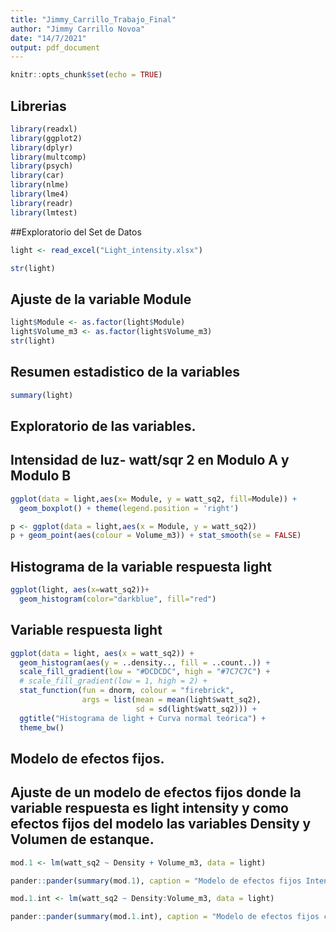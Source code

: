 ```yaml
---
title: "Jimmy_Carrillo_Trabajo_Final"
author: "Jimmy Carrillo Novoa"
date: "14/7/2021"
output: pdf_document
---
```


```r
knitr::opts_chunk$set(echo = TRUE)
```


## Librerias 
```r
library(readxl)
library(ggplot2)
library(dplyr)
library(multcomp)
library(psych)
library(car)
library(nlme)
library(lme4)
library(readr)
library(lmtest)
```


##Exploratorio del Set de Datos

```r
light <- read_excel("Light_intensity.xlsx")
```

```r
str(light)
```

## Ajuste de la variable Module

```r
light$Module <- as.factor(light$Module)
light$Volume_m3 <- as.factor(light$Volume_m3)
str(light)
```

## Resumen estadistico de la variables

```r
summary(light)
```

## Exploratorio de las variables.

## Intensidad de luz- watt/sqr 2 en Modulo A y Modulo B

```r
ggplot(data = light,aes(x= Module, y = watt_sq2, fill=Module)) +
  geom_boxplot() + theme(legend.position = 'right')

```


```r
p <- ggplot(data = light,aes(x = Module, y = watt_sq2))
p + geom_point(aes(colour = Volume_m3)) + stat_smooth(se = FALSE)
```

## Histograma de la variable respuesta light

```r
ggplot(light, aes(x=watt_sq2))+
  geom_histogram(color="darkblue", fill="red")
```

## Variable respuesta light

```r
ggplot(data = light, aes(x = watt_sq2)) +
  geom_histogram(aes(y = ..density.., fill = ..count..)) +
  scale_fill_gradient(low = "#DCDCDC", high = "#7C7C7C") +
  # scale_fill_gradient(low = 1, high = 2) +
  stat_function(fun = dnorm, colour = "firebrick",
                args = list(mean = mean(light$watt_sq2),
                            sd = sd(light$watt_sq2))) +
  ggtitle("Histograma de light + Curva normal teórica") +
  theme_bw()
```

## Modelo de efectos fijos.

## Ajuste de un modelo de efectos fijos donde la variable respuesta es light intensity y como efectos fijos del modelo las variables Density y Volumen de estanque. 

```r
mod.1 <- lm(watt_sq2 ~ Density + Volume_m3, data = light)

pander::pander(summary(mod.1), caption = "Modelo de efectos fijos Intensidad de luz watt/sqr2")
```



```r
mod.1.int <- lm(watt_sq2 ~ Density:Volume_m3, data = light)

pander::pander(summary(mod.1.int), caption = "Modelo de efectos fijos con iteracción de densidad y volumen de estanques")
```





